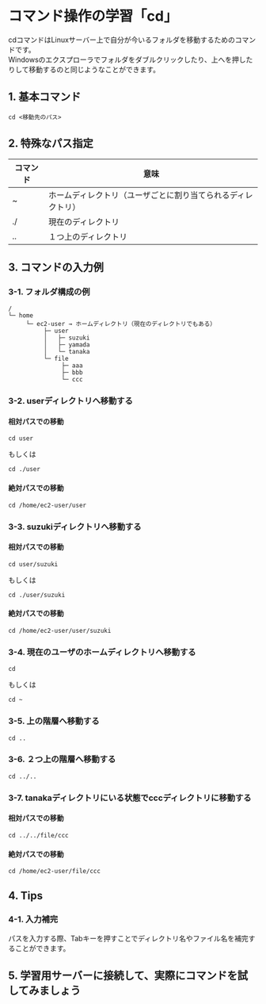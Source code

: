 # コマンド操作の学習「cd」
cdコマンドはLinuxサーバー上で自分が今いるフォルダを移動するためのコマンドです。  
Windowsのエクスプローラでフォルダをダブルクリックしたり、上へを押したりして移動するのと同じようなことができます。
## 1. 基本コマンド
```shell
cd <移動先のパス>
```
## 2. 特殊なパス指定
| コマンド | 意味 |
| ------- | -------|
| ~ | ホームディレクトリ（ユーザごとに割り当てられるディレクトリ） |
| ./ | 現在のディレクトリ |
| .. | １つ上のディレクトリ |
## 3. コマンドの入力例
### 3-1. フォルダ構成の例
```
/
└─ home
     └─ ec2-user → ホームディレクトリ（現在のディレクトリでもある）
          ├─ user
          │   ├─ suzuki
          │   ├─ yamada
          │   └─ tanaka
          └─ file
               ├─ aaa
               ├─ bbb
               └─ ccc
```
### 3-2. userディレクトリへ移動する
#### 相対パスでの移動
```shell
cd user
```
もしくは
```shell
cd ./user
```
#### 絶対パスでの移動
```shell
cd /home/ec2-user/user
```
### 3-3. suzukiディレクトリへ移動する
#### 相対パスでの移動
```shell
cd user/suzuki
```
もしくは
```shell
cd ./user/suzuki
```
#### 絶対パスでの移動
```shell
cd /home/ec2-user/user/suzuki
```
### 3-4. 現在のユーザのホームディレクトリへ移動する
```shell
cd
```
もしくは
```shell
cd ~
```
### 3-5. 上の階層へ移動する
```shell
cd ..
```
### 3-6. ２つ上の階層へ移動する
```shell
cd ../..
```
### 3-7. tanakaディレクトリにいる状態でcccディレクトリに移動する
#### 相対パスでの移動
```shell
cd ../../file/ccc
```
#### 絶対パスでの移動
```shell
cd /home/ec2-user/file/ccc
```
## 4. Tips
### 4-1. 入力補完
パスを入力する際、Tabキーを押すことでディレクトリ名やファイル名を補完することができます。

## 5. 学習用サーバーに接続して、実際にコマンドを試してみましょう